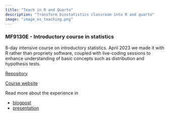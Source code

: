 ```yaml
---
title: "Teach in R and Quarto"
description: "Transform biostatistics classroom into R and quarto"
image: "image_os_teaching.png"
---
```


### MF9130E - Introductory course in statistics

8-day intensive course on introductory statistics. April 2023 we made it with R rather than propriety software, coupled with live-coding sessions to enhance understanding of basic concepts such as distribution and hypothesis tests.

[Repository](https://github.com/ocbe-uio/teaching_mf9130e)

[Course website](https://ocbe-uio.github.io/teaching_mf9130e/)

Read more about the experience in 

* [blogpost](https://chizapoth.github.io/blog/blog_20230717_teaching/)
* [presentation](https://chizapoth.github.io/talks/rstats_20240613_teaching/)
